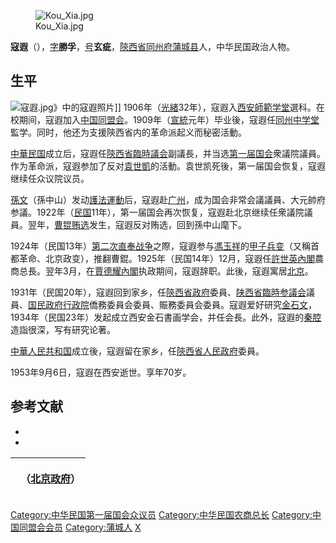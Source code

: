 [[File:Kou_Xia.jpg|thumb]]

'''寇遐'''（{{bd|1884年||1953年|9月6日|catIdx=K寇}}），[[表字|字]]'''勝孚'''，[[号|号]]'''玄疵'''，[[陝西省|陝西省]][[同州府|同州府]][[蒲城县|蒲城县]]人，中华民国政治人物。

==生平==
[[File:寇遐.jpg|thumb]]》中的寇遐照片]]
1906年（[[光緒|光緒]]32年），寇遐入[[陕西省西安师范学校|西安師範学堂]]選科。在校期间，寇遐加入[[中国同盟会|中国同盟会]]。1909年（[[宣統|宣統]]元年）毕业後，寇遐任[[同州中学堂|同州中学堂]]監学。同时，他还为支援陝西省内的革命派起义而秘密活動。

[[中華民国|中華民国]]成立后，寇遐任[[陝西省臨時議会|陝西省臨時議会]]副議長，并当选[[民元国会|第一届国会]]衆議院議員。作为革命派，寇遐参加了反对[[袁世凱|袁世凱]]的活動。袁世凯死後，第一届国会恢复，寇遐继续任众议院议员。

[[孫文|孫文]]（孫中山）发动[[護法運動|護法運動]]后，寇遐赴[[广州市|广州]]，成为国会非常会議議員、大元帥府参議。1922年（[[民国紀元|民国]]11年），第一届国会再次恢复，寇遐赴北京继续任衆議院議員。翌年，[[曹锟贿选|曹锟贿选]]发生，寇遐反对贿选，回到孫中山麾下。

1924年（民国13年）[[第二次直奉战争|第二次直奉战争]]之際，寇遐参与[[馮玉祥|馮玉祥]]的[[甲子兵变|甲子兵变]]（又稱首都革命、北京政变），推翻曹錕。1925年（民国14年）12月，寇遐任[[許世英內閣|許世英內閣]]農商总長。翌年3月，在[[賈德耀內閣|賈德耀內閣]]执政期间，寇遐辞职。此後，寇遐寓居[[北京市|北京]]。

1931年（民国20年），寇遐回到家乡，任[[陝西省政府|陝西省政府]]委員、[[陕西省臨時参議会|陕西省臨時参議会]]議員、[[国民政府|国民政府]][[行政院|行政院]]僑務委員会委員、賑務委員会委員。寇遐爱好研究[[金石文|金石文]]，1934年（民国23年）发起成立西安金石書画学会，并任会長。此外，寇遐的[[秦腔|秦腔]]造詣很深，写有研究论著。

[[中華人民共和国|中華人民共和国]]成立後，寇遐留在家乡，任[[陝西省人民政府|陝西省人民政府]]委員。

1953年9月6日，寇遐在西安逝世。享年70岁。

== 参考文献 ==
* <span style="font-size:90%;">{{Cite book|author = 徐友春主編|title = 民国人物大辞典 増訂版|year = 2007|publisher = 河北人民出版社|isbn = 978-7-202-03014-1}}</span>
* <span style="font-size:90%;">{{Cite book|author = 劉寿林等編|title = 民国職官年表|year = 1995|publisher = [[中華書局|中華書局]]|isbn = 7-101-01320-1}}</span>

{| class="wikitable" style="margin:0 auto"
|- 
!　{{CHN1912}}（[[北京政府|北京政府]]）
{{先代次代|農商总長|<small>1925年12月 - 1926年3月</small>|[[楊庶堪|楊庶堪]]|[[楊文愷|楊文愷]]}}
|}

{{DEFAULTSORT:Kou寇}}
[[Category:中华民国第一届国会众议员|Category:中华民国第一届国会众议员]]
[[Category:中华民国农商总长|Category:中华民国农商总长]]
[[Category:中国同盟会会员|Category:中国同盟会会员]]
[[Category:蒲城人|Category:蒲城人]]
[[Category:寇姓|X]]